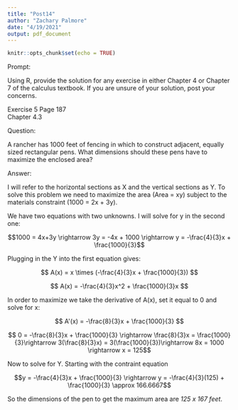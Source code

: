```yaml
---
title: "Post14"
author: "Zachary Palmore"
date: "4/19/2021"
output: pdf_document
---
```


```r
knitr::opts_chunk$set(echo = TRUE)
```

Prompt: 

Using R, provide the solution for any exercise in either Chapter 4 or Chapter 7 of the calculus textbook.  If you are unsure of your solution, post your concerns.

Exercise 5  Page 187  
Chapter 4.3

Question: 

A rancher has 1000 feet of fencing in which to construct adjacent, equally sized rectangular pens. What dimensions should these pens have to maximize the enclosed area?

Answer: 

I will refer to the horizontal sections as X and the vertical sections as Y.  To solve this problem we need to maximize the area (Area = xy) subject to the materials constraint (1000 = 2x + 3y).

We have two equations with two unknowns.  I will solve for y in the second one:

$$1000 = 4x+3y \rightarrow 3y = -4x + 1000 \rightarrow y = -\frac{4}{3}x + \frac{1000}{3}$$

Plugging in the Y into the first equation gives:

$$ A(x) = x \times (-\frac{4}{3}x + \frac{1000}{3}) $$


$$ A(x) = -\frac{4}{3}x^2 + \frac{1000}{3}x $$

In order to maximize we take the derivative of A(x), set it equal to 0 and solve for x:

$$ A'(x) = -\frac{8}{3}x + \frac{1000}{3} $$

$$ 0 = -\frac{8}{3}x + \frac{1000}{3} \rightarrow \frac{8}{3}x = \frac{1000}{3}\rightarrow 3(\frac{8}{3}x) = 3(\frac{1000}{3})\rightarrow 8x = 1000 \rightarrow x = 125$$

Now to solve for Y.  Starting with the contraint equation

$$y = -\frac{4}{3}x + \frac{1000}{3} \rightarrow y = -\frac{4}{3}(125) + \frac{1000}{3} \approx 166.6667$$

So the dimensions of the pen to get the maximum area are *125 x 167 feet*.
